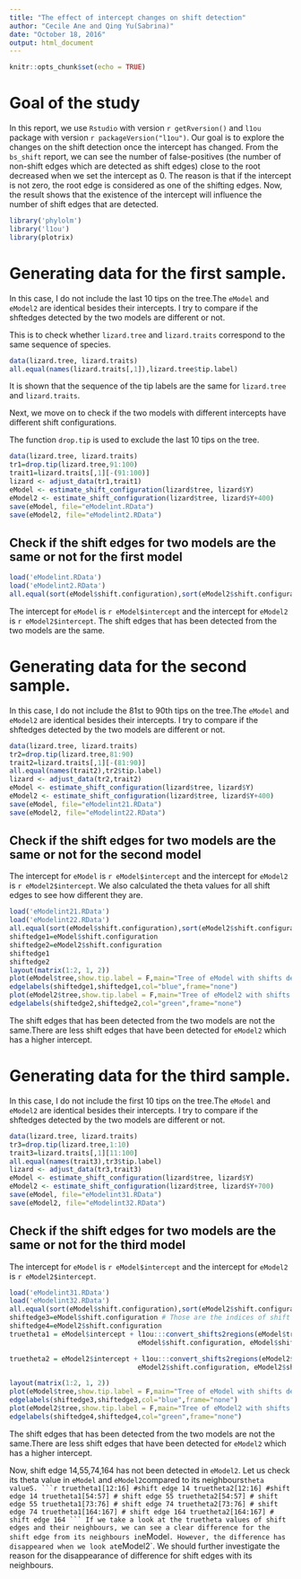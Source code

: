 ```yaml
---
title: "The effect of intercept changes on shift detection"
author: "Cecile Ane and Qing Yu(Sabrina)"
date: "October 18, 2016"
output: html_document
---
```


```r
knitr::opts_chunk$set(echo = TRUE)
```

# Goal of the study
In this report, we use `Rstudio` with version `r getRversion()` and `l1ou` package with version `r packageVersion("l1ou")`. Our goal is to explore the changes on the shift detection once the intercept has changed. From the `bs_shift` report, we can see the number of false-positives (the number of non-shift edges which are detected as shift edges) close to the root decreased when we set the intercept as 0. The reason is that if the intercept is not zero, the root edge is considered as one of the shifting edges. Now, the result shows that the existence of the intercept will influence the number of shift edges that are detected.


```r
library('phylolm')
library('l1ou')
library(plotrix)
```

# Generating data for the first sample.
In this case, I do not include the last 10 tips on the tree.The `eModel` and `eModel2` are identical besides their intercepts. I try to compare if the shftedges detected by the two models are different or not. 

This is to check whether `lizard.tree` and `lizard.traits` correspond to the same sequence of species. 
```r
data(lizard.tree, lizard.traits)
all.equal(names(lizard.traits[,1]),lizard.tree$tip.label)
```
It is shown that the sequence of the tip labels are the same for `lizard.tree` and `lizard.traits`.

Next, we move on to check if the two models with different intercepts have different shift configurations.

The function `drop.tip` is used to exclude the last 10 tips on the tree. 
```r
data(lizard.tree, lizard.traits)
tr1=drop.tip(lizard.tree,91:100)
trait1=lizard.traits[,1][-(91:100)]
lizard <- adjust_data(tr1,trait1)
eModel <- estimate_shift_configuration(lizard$tree, lizard$Y)
eModel2 <- estimate_shift_configuration(lizard$tree, lizard$Y+400)
save(eModel, file="eModelint.RData")
save(eModel2, file="eModelint2.RData")
```


## Check if the shift edges for two models are the same or not for the first model
```r
load('eModelint.RData')
load('eModelint2.RData')
all.equal(sort(eModel$shift.configuration),sort(eModel2$shift.configuration))
```
The intercept for `eModel` is `r eModel$intercept` and the intercept for `eModel2` is `r eModel2$intercept`. The shift edges that has been detected from the two models are the same.


# Generating data for the second sample.
In this case, I do not include the 81st to 90th tips on the tree.The `eModel` and `eModel2` are identical besides their intercepts. I try to compare if the shftedges detected by the two models are different or not. 

 
```r
data(lizard.tree, lizard.traits)
tr2=drop.tip(lizard.tree,81:90)
trait2=lizard.traits[,1][-(81:90)]
all.equal(names(trait2),tr2$tip.label)
lizard <- adjust_data(tr2,trait2)
eModel <- estimate_shift_configuration(lizard$tree, lizard$Y)
eModel2 <- estimate_shift_configuration(lizard$tree, lizard$Y+400)
save(eModel, file="eModelint21.RData")
save(eModel2, file="eModelint22.RData")
```

## Check if the shift edges for two models are the same or not for the second model
The intercept for `eModel` is `r eModel$intercept` and the intercept for `eModel2` is `r eModel2$intercept`.
We also calculated the theta values for all shift edges to see how different they are.

```r
load('eModelint21.RData')
load('eModelint22.RData')
all.equal(sort(eModel$shift.configuration),sort(eModel2$shift.configuration))
shiftedge1=eModel$shift.configuration
shiftedge2=eModel2$shift.configuration
shiftedge1
shiftedge2
layout(matrix(1:2, 1, 2))
plot(eModel$tree,show.tip.label = F,main="Tree of eModel with shifts detected",font=8)
edgelabels(shiftedge1,shiftedge1,col="blue",frame="none")
plot(eModel2$tree,show.tip.label = F,main="Tree of eModel2 with shifts detected",font=8)
edgelabels(shiftedge2,shiftedge2,col="green",frame="none")

```

The shift edges that has been detected from the two models are not the same.There are less shift edges that have been detected for `eModel2` which has a higher intercept. 

# Generating data for the third sample.
In this case, I do not include the first 10 tips on the tree.The `eModel` and `eModel2` are identical besides their intercepts. I try to compare if the shftedges detected by the two models are different or not. 

```r
data(lizard.tree, lizard.traits)
tr3=drop.tip(lizard.tree,1:10)
trait3=lizard.traits[,1][11:100]
all.equal(names(trait3),tr3$tip.label)
lizard <- adjust_data(tr3,trait3)
eModel <- estimate_shift_configuration(lizard$tree, lizard$Y)
eModel2 <- estimate_shift_configuration(lizard$tree, lizard$Y+700)
save(eModel, file="eModelint31.RData")
save(eModel2, file="eModelint32.RData")
```

## Check if the shift edges for two models are the same or not for the third model
The intercept for `eModel` is `r eModel$intercept` and the intercept for `eModel2` is `r eModel2$intercept`.
```r
load('eModelint31.RData')
load('eModelint32.RData')
all.equal(sort(eModel$shift.configuration),sort(eModel2$shift.configuration))
shiftedge3=eModel$shift.configuration # Those are the indices of shift edges
shiftedge4=eModel2$shift.configuration 
truetheta1 = eModel$intercept + l1ou:::convert_shifts2regions(eModel$tree, 
                                eModel$shift.configuration, eModel$shift.values)

truetheta2 = eModel2$intercept + l1ou:::convert_shifts2regions(eModel2$tree, 
                                eModel2$shift.configuration, eModel2$shift.values)

layout(matrix(1:2, 1, 2))
plot(eModel$tree,show.tip.label = F,main="Tree of eModel with shifts detected",font=8)
edgelabels(shiftedge3,shiftedge3,col="blue",frame="none")
plot(eModel2$tree,show.tip.label = F,main="Tree of eModel2 with shifts detected",font=8)
edgelabels(shiftedge4,shiftedge4,col="green",frame="none")
```
The shift edges that has been detected from the two models are not the same.There are less shift edges that have been detected for `eModel2` which has a higher intercept. 

Now, shift edge 14,55,74,164 has not been detected in `eModel2`. Let us check its theta value in `eModel` and `eModel2`compared to its neighbours` theta valueS.
```r
truetheta1[12:16] #shift edge 14
truetheta2[12:16] #shift edge 14
truetheta1[54:57] # shift edge 55
truetheta2[54:57] # shift edge 55
truetheta1[73:76] # shift edge 74
truetheta2[73:76] # shift edge 74
truetheta1[164:167] # shift edge 164
truetheta2[164:167] # shift edge 164
```
If we take a look at the truetheta values of shift edges and their neighbours, we can see a clear difference for the shift edge from its neighbours in `eModel`. However, the difference has disappeared when we look at `eModel2`. We should further investigate the reason for the disappearance of difference for shift edges with its neighbours.
